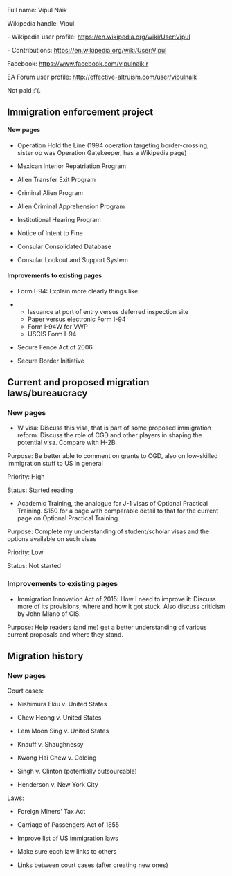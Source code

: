 Full name: Vipul Naik

Wikipedia handle: Vipul

- Wikipedia user profile: https://en.wikipedia.org/wiki/User:Vipul

- Contributions: https://en.wikipedia.org/wiki/User:Vipul

Facebook: https://www.facebook.com/vipulnaik.r

EA Forum user profile: http://effective-altruism.com/user/vipulnaik

Not paid :'(. 

== Immigration enforcement project ==

==== New pages ====

* Operation Hold the Line (1994 operation targeting border-crossing; sister op was Operation Gatekeeper, has a Wikipedia page)

* Mexican Interior Repatriation Program

* Alien Transfer Exit Program

* Criminal Alien Program

* Alien Criminal Apprehension Program

* Institutional Hearing Program

* Notice of Intent to Fine

* Consular Consolidated Database

* Consular Lookout and Support System
 
==== Improvements to existing pages ====

* Form I-94: Explain more clearly things like:

** Issuance at port of entry versus deferred inspection site
** Paper versus electronic Form I-94
** Form I-94W for VWP
** USCIS Form I-94

* Secure Fence Act of 2006

* Secure Border Initiative

== Current and proposed migration laws/bureaucracy ==

=== New pages ===


* W visa: Discuss this visa, that is part of some proposed immigration reform. Discuss the role of CGD and other players in shaping the potential visa. Compare with H-2B.

Purpose: Be better able to comment on grants to CGD, also on low-skilled immigration stuff to US in general

Priority: High

Status: Started reading

* Academic Training, the analogue for J-1 visas of Optional Practical Training. $150 for a page with comparable detail to that for the current page on Optional Practical Training.

Purpose: Complete my understanding of student/scholar visas and the options available on such visas

Priority: Low

Status: Not started

=== Improvements to existing pages ===

* Immigration Innovation Act of 2015: How I need to improve it: Discuss more of its provisions, where and how it got stuck. Also discuss criticism by John Miano of CIS.

Purpose: Help readers (and me) get a better understanding of various current proposals and where they stand.



== Migration history ==

=== New pages ===

Court cases:

* Nishimura Ekiu v. United States

* Chew Heong v. United States

* Lem Moon Sing v. United States

* Knauff v. Shaughnessy

* Kwong Hai Chew v. Colding

* Singh v. Clinton (potentially outsourcable)

* Henderson v. New York City

Laws:

* Foreign Miners' Tax Act

* Carriage of Passengers Act of 1855

* Improve list of US immigration laws

* Make sure each law links to others

* Links between court cases (after creating new ones)